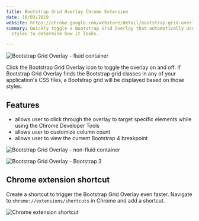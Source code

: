 ```yaml
---
title: Bootstrap Grid Overlay Chrome Extension
date: 10/03/2019
website: https://chrome.google.com/webstore/detail/bootstrap-grid-overlay/mnlklmelflkheijccafopdohgclfefcg
summary: Quickly toggle a Bootstrap Grid Overlay that automatically uses your application's
  styles to determine how it looks.

---
```

![Bootstrap Grid Overlay - fluid container](../uploads/bootstrap-grid-overlay-fluid.jpg)

Click the Bootstrap Grid Overlay icon to toggle the overlay on and off. If Bootstrap Grid Overlay finds the Bootstrap grid classes in any of your application's CSS files, a Bootstrap grid will be displayed based on those styles.	

## Features

* allows user to click through the overlay to target specific elements while using the Chrome Developer Tools	
* allows user to customize column count	
* allows user to view the current Bootstrap 4 breakpoint

![Bootstrap Grid Overlay - non-fluid container](../uploads/bootstrap-grid-overlay.jpg)

![Bootstrap Grid Overlay - Bootstrap 3](../uploads/bootstrap-grid-overlay-bootstrap-3.jpg)

## Chrome extension shortcut

Create a shortcut to trigger the Bootstrap Grid Overlay even faster. Navigate to `chrome://extensions/shortcuts` in Chrome and add a shortcut.	

![Chrome extension shortcut](../uploads/chrome-extension-shortcuts.jpg)
